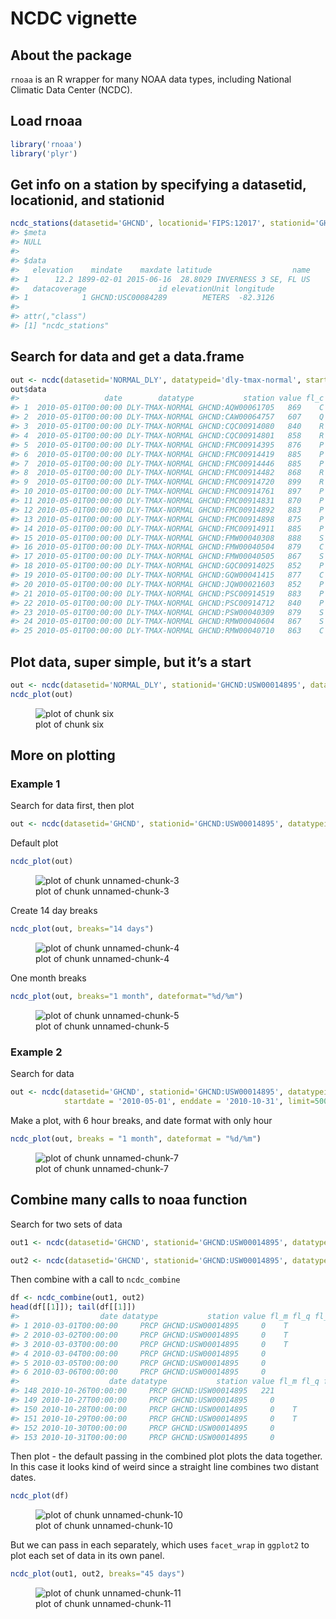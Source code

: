 <!--
%\VignetteEngine{knitr::knitr}
%\VignetteIndexEntry{ncdc vignette}
%\VignetteEncoding{UTF-8}
-->



NCDC vignette
======

## About the package

`rnoaa` is an R wrapper for many NOAA data types, including National Climatic Data Center (NCDC).

## Load rnoaa


```r
library('rnoaa')
library('plyr')
```

## Get info on a station by specifying a datasetid, locationid, and stationid


```r
ncdc_stations(datasetid='GHCND', locationid='FIPS:12017', stationid='GHCND:USC00084289')
#> $meta
#> NULL
#> 
#> $data
#>   elevation    mindate    maxdate latitude                  name
#> 1      12.2 1899-02-01 2015-06-16  28.8029 INVERNESS 3 SE, FL US
#>   datacoverage                id elevationUnit longitude
#> 1            1 GHCND:USC00084289        METERS  -82.3126
#> 
#> attr(,"class")
#> [1] "ncdc_stations"
```

## Search for data and get a data.frame


```r
out <- ncdc(datasetid='NORMAL_DLY', datatypeid='dly-tmax-normal', startdate = '2010-05-01', enddate = '2010-05-10')
out$data
#>                   date        datatype           station value fl_c
#> 1  2010-05-01T00:00:00 DLY-TMAX-NORMAL GHCND:AQW00061705   869    C
#> 2  2010-05-01T00:00:00 DLY-TMAX-NORMAL GHCND:CAW00064757   607    Q
#> 3  2010-05-01T00:00:00 DLY-TMAX-NORMAL GHCND:CQC00914080   840    R
#> 4  2010-05-01T00:00:00 DLY-TMAX-NORMAL GHCND:CQC00914801   858    R
#> 5  2010-05-01T00:00:00 DLY-TMAX-NORMAL GHCND:FMC00914395   876    P
#> 6  2010-05-01T00:00:00 DLY-TMAX-NORMAL GHCND:FMC00914419   885    P
#> 7  2010-05-01T00:00:00 DLY-TMAX-NORMAL GHCND:FMC00914446   885    P
#> 8  2010-05-01T00:00:00 DLY-TMAX-NORMAL GHCND:FMC00914482   868    R
#> 9  2010-05-01T00:00:00 DLY-TMAX-NORMAL GHCND:FMC00914720   899    R
#> 10 2010-05-01T00:00:00 DLY-TMAX-NORMAL GHCND:FMC00914761   897    P
#> 11 2010-05-01T00:00:00 DLY-TMAX-NORMAL GHCND:FMC00914831   870    P
#> 12 2010-05-01T00:00:00 DLY-TMAX-NORMAL GHCND:FMC00914892   883    P
#> 13 2010-05-01T00:00:00 DLY-TMAX-NORMAL GHCND:FMC00914898   875    P
#> 14 2010-05-01T00:00:00 DLY-TMAX-NORMAL GHCND:FMC00914911   885    P
#> 15 2010-05-01T00:00:00 DLY-TMAX-NORMAL GHCND:FMW00040308   888    S
#> 16 2010-05-01T00:00:00 DLY-TMAX-NORMAL GHCND:FMW00040504   879    C
#> 17 2010-05-01T00:00:00 DLY-TMAX-NORMAL GHCND:FMW00040505   867    S
#> 18 2010-05-01T00:00:00 DLY-TMAX-NORMAL GHCND:GQC00914025   852    P
#> 19 2010-05-01T00:00:00 DLY-TMAX-NORMAL GHCND:GQW00041415   877    C
#> 20 2010-05-01T00:00:00 DLY-TMAX-NORMAL GHCND:JQW00021603   852    P
#> 21 2010-05-01T00:00:00 DLY-TMAX-NORMAL GHCND:PSC00914519   883    P
#> 22 2010-05-01T00:00:00 DLY-TMAX-NORMAL GHCND:PSC00914712   840    P
#> 23 2010-05-01T00:00:00 DLY-TMAX-NORMAL GHCND:PSW00040309   879    S
#> 24 2010-05-01T00:00:00 DLY-TMAX-NORMAL GHCND:RMW00040604   867    S
#> 25 2010-05-01T00:00:00 DLY-TMAX-NORMAL GHCND:RMW00040710   863    C
```

## Plot data, super simple, but it's a start


```r
out <- ncdc(datasetid='NORMAL_DLY', stationid='GHCND:USW00014895', datatypeid='dly-tmax-normal', startdate = '2010-01-01', enddate = '2010-12-10', limit = 300)
ncdc_plot(out)
```

![plot of chunk six](figure/six-1.png) 

## More on plotting

### Example 1

Search for data first, then plot


```r
out <- ncdc(datasetid='GHCND', stationid='GHCND:USW00014895', datatypeid='PRCP', startdate = '2010-05-01', enddate = '2010-10-31', limit=500)
```

Default plot


```r
ncdc_plot(out)
```

![plot of chunk unnamed-chunk-3](figure/unnamed-chunk-3-1.png)

Create 14 day breaks


```r
ncdc_plot(out, breaks="14 days")
```

![plot of chunk unnamed-chunk-4](figure/unnamed-chunk-4-1.png)

One month breaks


```r
ncdc_plot(out, breaks="1 month", dateformat="%d/%m")
```

![plot of chunk unnamed-chunk-5](figure/unnamed-chunk-5-1.png)

### Example 2

Search for data


```r
out <- ncdc(datasetid='GHCND', stationid='GHCND:USW00014895', datatypeid='PRCP',
            startdate = '2010-05-01', enddate = '2010-10-31', limit=500)
```

Make a plot, with 6 hour breaks, and date format with only hour


```r
ncdc_plot(out, breaks = "1 month", dateformat = "%d/%m")
```

![plot of chunk unnamed-chunk-7](figure/unnamed-chunk-7-1.png)

## Combine many calls to noaa function

Search for two sets of data


```r
out1 <- ncdc(datasetid='GHCND', stationid='GHCND:USW00014895', datatypeid='PRCP', startdate = '2010-03-01', enddate = '2010-05-31', limit=500)

out2 <- ncdc(datasetid='GHCND', stationid='GHCND:USW00014895', datatypeid='PRCP', startdate = '2010-09-01', enddate = '2010-10-31', limit=500)
```

Then combine with a call to `ncdc_combine`


```r
df <- ncdc_combine(out1, out2)
head(df[[1]]); tail(df[[1]])
#>                  date datatype           station value fl_m fl_q fl_so fl_t
#> 1 2010-03-01T00:00:00     PRCP GHCND:USW00014895     0    T          0 2400
#> 2 2010-03-02T00:00:00     PRCP GHCND:USW00014895     0    T          0 2400
#> 3 2010-03-03T00:00:00     PRCP GHCND:USW00014895     0    T          0 2400
#> 4 2010-03-04T00:00:00     PRCP GHCND:USW00014895     0               0 2400
#> 5 2010-03-05T00:00:00     PRCP GHCND:USW00014895     0               0 2400
#> 6 2010-03-06T00:00:00     PRCP GHCND:USW00014895     0               0 2400
#>                    date datatype           station value fl_m fl_q fl_so fl_t
#> 148 2010-10-26T00:00:00     PRCP GHCND:USW00014895   221               0 2400
#> 149 2010-10-27T00:00:00     PRCP GHCND:USW00014895     0               0 2400
#> 150 2010-10-28T00:00:00     PRCP GHCND:USW00014895     0    T          0 2400
#> 151 2010-10-29T00:00:00     PRCP GHCND:USW00014895     0    T          0 2400
#> 152 2010-10-30T00:00:00     PRCP GHCND:USW00014895     0               0 2400
#> 153 2010-10-31T00:00:00     PRCP GHCND:USW00014895     0               0 2400
```

Then plot - the default passing in the combined plot plots the data together. In this case it looks kind of weird since a straight line combines two distant dates.


```r
ncdc_plot(df)
```

![plot of chunk unnamed-chunk-10](figure/unnamed-chunk-10-1.png)

But we can pass in each separately, which uses `facet_wrap` in `ggplot2` to plot each set of data in its own panel.


```r
ncdc_plot(out1, out2, breaks="45 days")
```

![plot of chunk unnamed-chunk-11](figure/unnamed-chunk-11-1.png)
